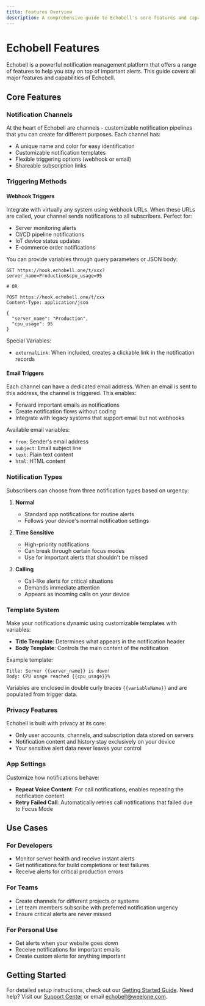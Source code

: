 ```yaml
---
title: Features Overview
description: A comprehensive guide to Echobell's core features and capabilities
---
```


# Echobell Features

Echobell is a powerful notification management platform that offers a range of features to help you stay on top of important alerts. This guide covers all major features and capabilities of Echobell.

<Cards>
  <Card
    href="/docs/webhook"
    title="Webhook Integration"
    description="Learn how to integrate Echobell webhooks into your applications and services"
  />
  <Card
    href="/docs/email-trigger"
    title="Email Triggers"
    description="Learn how to use email triggers to send notifications in Echobell"
  />
  <Card
    href="/docs/notification"
    title="Notifications"
    description="Understanding how notifications work in Echobell and the different types available."
  />
</Cards>

## Core Features

### Notification Channels

At the heart of Echobell are channels - customizable notification pipelines that you can create for different purposes. Each channel has:

- A unique name and color for easy identification
- Customizable notification templates
- Flexible triggering options (webhook or email)
- Shareable subscription links

### Triggering Methods

#### Webhook Triggers

Integrate with virtually any system using webhook URLs. When these URLs are called, your channel sends notifications to all subscribers. Perfect for:

- Server monitoring alerts
- CI/CD pipeline notifications
- IoT device status updates
- E-commerce order notifications

You can provide variables through query parameters or JSON body:

```http
GET https://hook.echobell.one/t/xxx?server_name=Production&cpu_usage=95

# OR

POST https://hook.echobell.one/t/xxx
Content-Type: application/json

{
  "server_name": "Production",
  "cpu_usage": 95
}
```

Special Variables:

- `externalLink`: When included, creates a clickable link in the notification records

#### Email Triggers

Each channel can have a dedicated email address. When an email is sent to this address, the channel is triggered. This enables:

- Forward important emails as notifications
- Create notification flows without coding
- Integrate with legacy systems that support email but not webhooks

Available email variables:

- `from`: Sender's email address
- `subject`: Email subject line
- `text`: Plain text content
- `html`: HTML content

### Notification Types

Subscribers can choose from three notification types based on urgency:

1. **Normal**

   - Standard app notifications for routine alerts
   - Follows your device's normal notification settings

2. **Time Sensitive**

   - High-priority notifications
   - Can break through certain focus modes
   - Use for important alerts that shouldn't be missed

3. **Calling**
   - Call-like alerts for critical situations
   - Demands immediate attention
   - Appears as incoming calls on your device

### Template System

Make your notifications dynamic using customizable templates with variables:

- **Title Template**: Determines what appears in the notification header
- **Body Template**: Controls the main content of the notification

Example template:

```
Title: Server {{server_name}} is down!
Body: CPU usage reached {{cpu_usage}}%
```

Variables are enclosed in double curly braces `{{variableName}}` and are populated from trigger data.

### Privacy Features

Echobell is built with privacy at its core:

- Only user accounts, channels, and subscription data stored on servers
- Notification content and history stay exclusively on your device
- Your sensitive alert data never leaves your control

### App Settings

Customize how notifications behave:

- **Repeat Voice Content**: For call notifications, enables repeating the notification content
- **Retry Failed Call**: Automatically retries call notifications that failed due to Focus Mode

## Use Cases

### For Developers

- Monitor server health and receive instant alerts
- Get notifications for build completions or test failures
- Receive alerts for critical production errors

### For Teams

- Create channels for different projects or systems
- Let team members subscribe with preferred notification urgency
- Ensure critical alerts are never missed

### For Personal Use

- Get alerts when your website goes down
- Receive notifications for important emails
- Create custom alerts for anything important

## Getting Started

For detailed setup instructions, check out our [Getting Started Guide](/docs). Need help? Visit our [Support Center](/docs/support) or email echobell@weelone.com.
